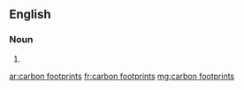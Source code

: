 ==English==

===Noun===
{{head|en|noun plural form|head=[[carbon]] [[footprint]]s}}

# {{plural of|carbon footprint|lang=en}}

[[ar:carbon footprints]]
[[fr:carbon footprints]]
[[mg:carbon footprints]]